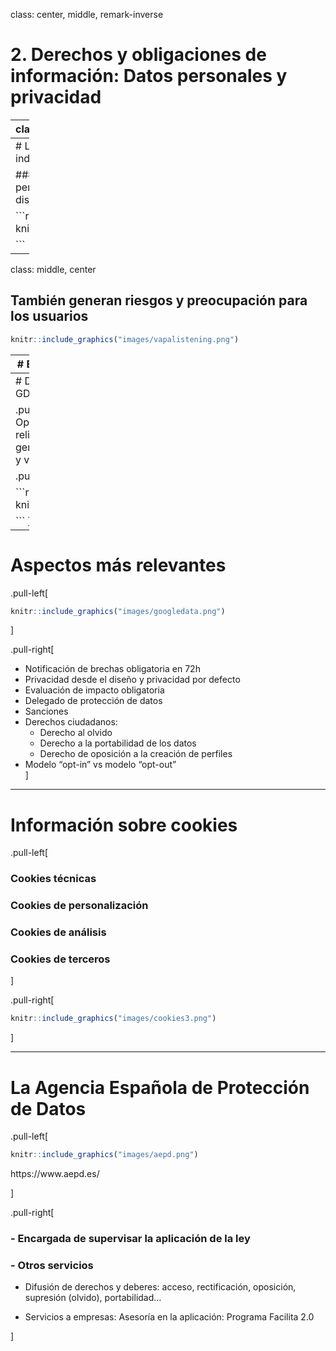

class: center, middle, remark-inverse

# 2. Derechos y obligaciones de información: Datos personales y privacidad 

---
class: middle, center

# Privacidad vs Valor de Datos personales

.pull-left[ 

<em>"Los datos son el nuevo oro"</em>

]

.pull-right[

<em>"Cuando el producto es gratis, el producto eres tú."</em>

]

---
# Los datos personales permiten individualizar

### Diseñar mejores productos, publicidad personalizada, conjuntos de elección distintos

```r

knitr::include_graphics("images/netflix.png")

```

---
class: middle, center

## También generan riesgos y preocupación para los usuarios

```r

knitr::include_graphics("images/vapalistening.png")

```

---
# El papel de las AAPP en este conflicto

## Papel más activo del legislador en Europa que en EEUU

- En España LOPD (1999) crea la Agencia Española de Protección de Datos

## En 2018 Europa aprueba **G**eneral **D**ata **Protection** **Regulation**

- son datos personales toda información sobre una persona física identificada o **identificable** (el interesado).

- persona física identificable es toda aquella persona cuya identidad pueda **determinarse** directa o **indirectamente**.

---
# Datos especialmente protegidos en la GDPR

.pull-left[
- Origen étnico o racial  
- Opiniones políticas  
- Convicciones religiosas  
- Afiliación sindical  
- Datos genéticos y biométricos  
- Datos de salud y vida sexual  
- Orientación sexual  
]

.pull-right[

```r

knitr::include_graphics("images/data.jpg")

```
]

---
# Aspectos más relevantes


.pull-left[

```r

knitr::include_graphics("images/googledata.png")

```

]

.pull-right[

- Notificación de brechas obligatoria en 72h
- Privacidad desde el diseño y privacidad por defecto
- Evaluación de impacto obligatoria
- Delegado de protección de datos
- Sanciones
- Derechos ciudadanos: 
    - Derecho al olvido
    - Derecho a la portabilidad de los datos
    - Derecho de oposición a la creación de perfiles
- Modelo "opt-in" vs modelo "opt-out"    
]

---

# Información sobre cookies

.pull-left[

### Cookies técnicas

### Cookies de personalización

### Cookies de análisis

### Cookies de terceros

]

.pull-right[

```r

knitr::include_graphics("images/cookies3.png")

```

]

---


# La Agencia Española de Protección de Datos


.pull-left[

```r

knitr::include_graphics("images/aepd.png")
```

https://www.aepd.es/

]

.pull-right[

### - Encargada de supervisar la aplicación de la ley

### - Otros servicios

- Difusión de derechos y deberes: acceso, rectificación, oposición, supresión (olvido), portabilidad...

- Servicios a empresas: Asesoría en la aplicación: Programa Facilita 2.0

]